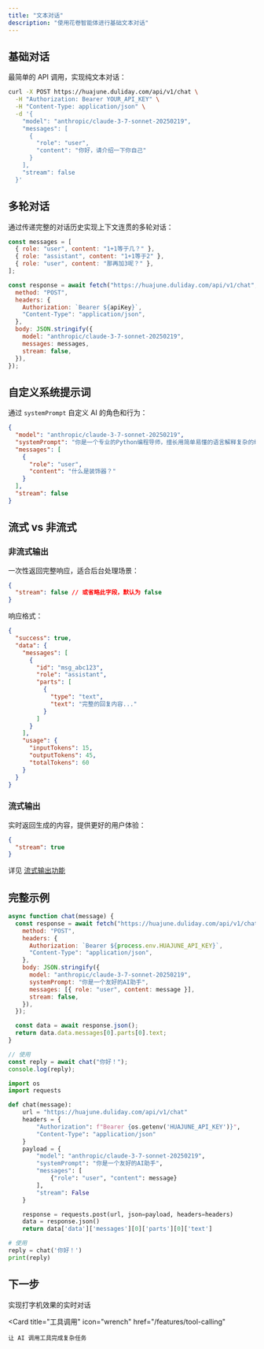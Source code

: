```yaml
---
title: "文本对话"
description: "使用花卷智能体进行基础文本对话"
---
```


## 基础对话

最简单的 API 调用，实现纯文本对话：

```bash
curl -X POST https://huajune.duliday.com/api/v1/chat \
  -H "Authorization: Bearer YOUR_API_KEY" \
  -H "Content-Type: application/json" \
  -d '{
    "model": "anthropic/claude-3-7-sonnet-20250219",
    "messages": [
      {
        "role": "user",
        "content": "你好，请介绍一下你自己"
      }
    ],
    "stream": false
  }'
```

## 多轮对话

通过传递完整的对话历史实现上下文连贯的多轮对话：

```javascript
const messages = [
  { role: "user", content: "1+1等于几？" },
  { role: "assistant", content: "1+1等于2" },
  { role: "user", content: "那再加3呢？" },
];

const response = await fetch("https://huajune.duliday.com/api/v1/chat", {
  method: "POST",
  headers: {
    Authorization: `Bearer ${apiKey}`,
    "Content-Type": "application/json",
  },
  body: JSON.stringify({
    model: "anthropic/claude-3-7-sonnet-20250219",
    messages: messages,
    stream: false,
  }),
});
```

## 自定义系统提示词

通过 `systemPrompt` 自定义 AI 的角色和行为：

```json
{
  "model": "anthropic/claude-3-7-sonnet-20250219",
  "systemPrompt": "你是一个专业的Python编程导师，擅长用简单易懂的语言解释复杂的编程概念。回复时请使用中文，并提供代码示例。",
  "messages": [
    {
      "role": "user",
      "content": "什么是装饰器？"
    }
  ],
  "stream": false
}
```

## 流式 vs 非流式

### 非流式输出

一次性返回完整响应，适合后台处理场景：

```json
{
  "stream": false // 或省略此字段，默认为 false
}
```

响应格式：

```json
{
  "success": true,
  "data": {
    "messages": [
      {
        "id": "msg_abc123",
        "role": "assistant",
        "parts": [
          {
            "type": "text",
            "text": "完整的回复内容..."
          }
        ]
      }
    ],
    "usage": {
      "inputTokens": 15,
      "outputTokens": 45,
      "totalTokens": 60
    }
  }
}
```

### 流式输出

实时返回生成的内容，提供更好的用户体验：

```json
{
  "stream": true
}
```

详见 [流式输出功能](/features/streaming)

## 完整示例

<CodeGroup>

```javascript JavaScript
async function chat(message) {
  const response = await fetch("https://huajune.duliday.com/api/v1/chat", {
    method: "POST",
    headers: {
      Authorization: `Bearer ${process.env.HUAJUNE_API_KEY}`,
      "Content-Type": "application/json",
    },
    body: JSON.stringify({
      model: "anthropic/claude-3-7-sonnet-20250219",
      systemPrompt: "你是一个友好的AI助手",
      messages: [{ role: "user", content: message }],
      stream: false,
    }),
  });

  const data = await response.json();
  return data.data.messages[0].parts[0].text;
}

// 使用
const reply = await chat("你好！");
console.log(reply);
```

```python Python
import os
import requests

def chat(message):
    url = "https://huajune.duliday.com/api/v1/chat"
    headers = {
        "Authorization": f"Bearer {os.getenv('HUAJUNE_API_KEY')}",
        "Content-Type": "application/json"
    }
    payload = {
        "model": "anthropic/claude-3-7-sonnet-20250219",
        "systemPrompt": "你是一个友好的AI助手",
        "messages": [
            {"role": "user", "content": message}
        ],
        "stream": False
    }

    response = requests.post(url, json=payload, headers=headers)
    data = response.json()
    return data['data']['messages'][0]['parts'][0]['text']

# 使用
reply = chat('你好！')
print(reply)
```

</CodeGroup>

## 下一步

<CardGroup cols={2}>
  <Card
    title="流式输出"
    icon="stream"
    href="/features/streaming"
  >
    实现打字机效果的实时对话
  </Card>

  <Card
    title="工具调用"
    icon="wrench"
    href="/features/tool-calling"
  >
    让 AI 调用工具完成复杂任务
  </Card>
</CardGroup>
